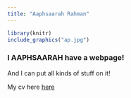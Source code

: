 ---
title: "Aaphsaarah Rahman"
---



```{r, out.width = '30%', fig.align="center", echo = FALSE}
library(knitr)
include_graphics("ap.jpg")
```
### I AAPHSAARAH have a webpage!

And I can put all kinds of stuff on it!

My cv here [here](Aaphsaarah_cv.pdf)